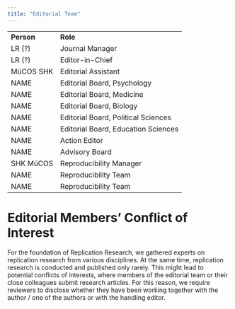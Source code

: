 ```yaml
---
title: "Editorial Team"
---
```


|            |                                     |
|------------|-------------------------------------|
| **Person** | **Role**                            |
| LR (?)     | Journal Manager                     |
| LR (?)     | Editor-in-Chief                     |
| MüCOS SHK  | Editorial Assistant                 |
| NAME       | Editorial Board, Psychology         |
| NAME       | Editorial Board, Medicine           |
| NAME       | Editorial Board, Biology            |
| NAME       | Editorial Board, Political Sciences |
| NAME       | Editorial Board, Education Sciences |
| NAME       | Action Editor                       |
| NAME       | Advisory Board                      |
| SHK MüCOS  | Reproducibility Manager             |
| NAME       | Reproducibility Team                |
| NAME       | Reproducibility Team                |

# Editorial Members' Conflict of Interest

For the foundation of Replication Research, we gathered experts on replication research from various disciplines. At the same time, replication research is conducted and published only rarely. This might lead to potential conflicts of interests, where members of the editorial team or their close colleagues submit research articles. For this reason, we require reviewers to disclose whether they have been working together with the author / one of the authors or with the handling editor.
